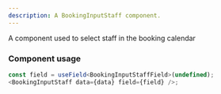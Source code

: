 ```yaml
---
description: A BookingInputStaff component.
---
```


A component used to select staff in the booking calendar

### Component usage

```ts
const field = useField<BookingInputStaffField>(undefined);
<BookingInputStaff data={data} field={field} />;
```
